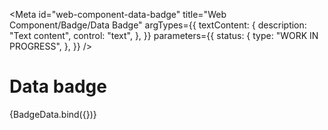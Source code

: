 <!-- @license CC0-1.0 -->


<Meta
  id="web-component-data-badge"
  title="Web Component/Badge/Data Badge"
  argTypes={{
    textContent: {
      description: "Text content",
      control: "text",
    },
  }}
  parameters={{
    status: {
      type: "WORK IN PROGRESS",
    },
  }}
/>

# Data badge

<Canvas>
  <Story
    name="Default"
    args={{
      textContent: "Festivals",
    }}
  >
    {BadgeData.bind({})}
  </Story>
</Canvas>

<ArgsTable story="Default" />
